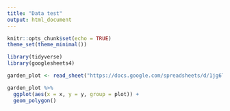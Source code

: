 ```yaml
---
title: "Data test"
output: html_document
---
```


```r
knitr::opts_chunk$set(echo = TRUE)
theme_set(theme_minimal())
```

```r
library(tidyverse)
library(googlesheets4)
```


```r
garden_plot <- read_sheet("https://docs.google.com/spreadsheets/d/1jg6TTJWZhzaUo2WvW30g3bHbNPA4RD5nNs8l0HNSiaM/edit?usp=sharing")
```

```r
garden_plot %>% 
  ggplot(aes(x = x, y = y, group = plot)) +
  geom_polygon()
```




